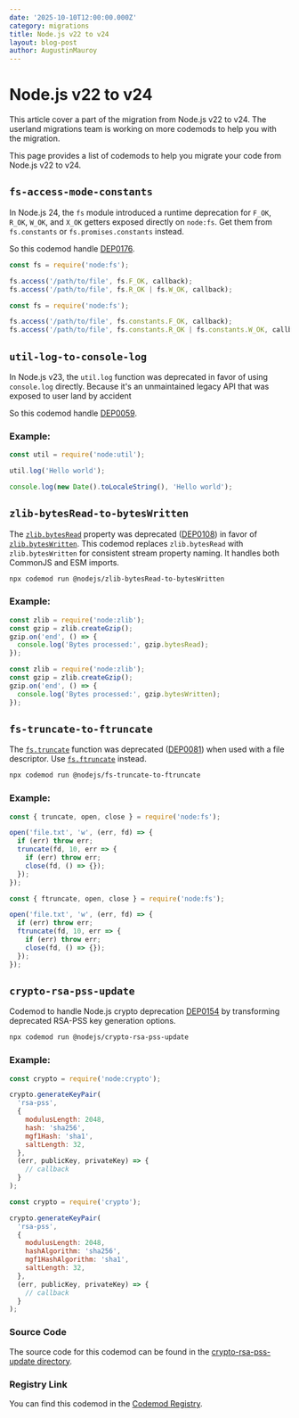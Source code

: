 ```yaml
---
date: '2025-10-10T12:00:00.000Z'
category: migrations
title: Node.js v22 to v24
layout: blog-post
author: AugustinMauroy
---
```


# Node.js v22 to v24

<AlertBox level="warning" title="!">
  This article cover a part of the migration from Node.js v22 to v24. The
  userland migrations team is working on more codemods to help you with the
  migration.
</AlertBox>

This page provides a list of codemods to help you migrate your code from Node.js v22 to v24.

## `fs-access-mode-constants`

In Node.js 24, the `fs` module introduced a runtime deprecation for `F_OK`, `R_OK`, `W_OK`, and `X_OK` getters exposed directly on `node:fs`. Get them from `fs.constants` or `fs.promises.constants` instead.

So this codemod handle [DEP0176](https://nodejs.org/api/deprecations.html#DEP0176).

```js displayName="Before"
const fs = require('node:fs');

fs.access('/path/to/file', fs.F_OK, callback);
fs.access('/path/to/file', fs.R_OK | fs.W_OK, callback);
```

```js displayName="After"
const fs = require('node:fs');

fs.access('/path/to/file', fs.constants.F_OK, callback);
fs.access('/path/to/file', fs.constants.R_OK | fs.constants.W_OK, callback);
```

## `util-log-to-console-log`

In Node.js v23, the `util.log` function was deprecated in favor of using `console.log` directly. Because it's an unmaintained legacy API that was exposed to user land by accident

So this codemod handle [DEP0059](https://nodejs.org/api/deprecations.html#DEP0059).

### Example:

```js displayName="Before"
const util = require('node:util');

util.log('Hello world');
```

```js displayName="After"
console.log(new Date().toLocaleString(), 'Hello world');
```

## `zlib-bytesRead-to-bytesWritten`

The [`zlib.bytesRead`](https://nodejs.org/api/zlib.html#zlib_bytesread) property was deprecated ([DEP0108](https://nodejs.org/api/deprecations.html#DEP0108)) in favor of [`zlib.bytesWritten`](https://nodejs.org/api/zlib.html#zlib_byteswritten). This codemod replaces `zlib.bytesRead` with `zlib.bytesWritten` for consistent stream property naming. It handles both CommonJS and ESM imports.

```bash
npx codemod run @nodejs/zlib-bytesRead-to-bytesWritten
```

### Example:

```js displayName="Before"
const zlib = require('node:zlib');
const gzip = zlib.createGzip();
gzip.on('end', () => {
  console.log('Bytes processed:', gzip.bytesRead);
});
```

```js displayName="After"
const zlib = require('node:zlib');
const gzip = zlib.createGzip();
gzip.on('end', () => {
  console.log('Bytes processed:', gzip.bytesWritten);
});
```

## `fs-truncate-to-ftruncate`

The [`fs.truncate`](https://nodejs.org/api/fs.html#fs_fs_truncate_path_len_callback) function was deprecated ([DEP0081](https://nodejs.org/api/deprecations.html#DEP0081)) when used with a file descriptor. Use [`fs.ftruncate`](https://nodejs.org/api/fs.html#fs_fs_ftruncate_fd_len_callback) instead.

```bash
npx codemod run @nodejs/fs-truncate-to-ftruncate
```

### Example:

```js displayName="Before"
const { truncate, open, close } = require('node:fs');

open('file.txt', 'w', (err, fd) => {
  if (err) throw err;
  truncate(fd, 10, err => {
    if (err) throw err;
    close(fd, () => {});
  });
});
```

```js displayName="After"
const { ftruncate, open, close } = require('node:fs');

open('file.txt', 'w', (err, fd) => {
  if (err) throw err;
  ftruncate(fd, 10, err => {
    if (err) throw err;
    close(fd, () => {});
  });
});
```

## `crypto-rsa-pss-update`

Codemod to handle Node.js crypto deprecation [DEP0154](https://nodejs.org/docs/latest/api/deprecations.html#DEP0154) by transforming deprecated RSA-PSS key generation options.

```bash
npx codemod run @nodejs/crypto-rsa-pss-update
```

### Example:

```js displayName="Before"
const crypto = require('node:crypto');

crypto.generateKeyPair(
  'rsa-pss',
  {
    modulusLength: 2048,
    hash: 'sha256',
    mgf1Hash: 'sha1',
    saltLength: 32,
  },
  (err, publicKey, privateKey) => {
    // callback
  }
);
```

```js displayName="After"
const crypto = require('crypto');

crypto.generateKeyPair(
  'rsa-pss',
  {
    modulusLength: 2048,
    hashAlgorithm: 'sha256',
    mgf1HashAlgorithm: 'sha1',
    saltLength: 32,
  },
  (err, publicKey, privateKey) => {
    // callback
  }
);
```

### Source Code

The source code for this codemod can be found in the [crypto-rsa-pss-update directory](https://github.com/nodejs/userland-migrations/tree/main/recipes/crypto-rsa-pss-update).

### Registry Link

You can find this codemod in the [Codemod Registry](https://app.codemod.com/registry/@nodejs/crypto-rsa-pss-update).
